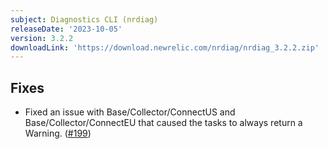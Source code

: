 ```yaml
---
subject: Diagnostics CLI (nrdiag)
releaseDate: '2023-10-05'
version: 3.2.2
downloadLink: 'https://download.newrelic.com/nrdiag/nrdiag_3.2.2.zip'
---
```


## Fixes
- Fixed an issue with Base/Collector/ConnectUS and Base/Collector/ConnectEU that caused the tasks to always return a Warning. ([#199](https://github.com/newrelic/newrelic-diagnostics-cli/pull/199))

